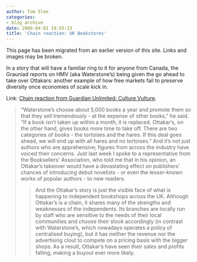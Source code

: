 ```yaml
---
author: Tom Slee
categories:
- blog archive
date: 2006-04-01 19:55:13
title: 'Chain reaction: UK Bookstores'
---
```


::: {.callout-note}

This page has been migrated from an earlier version of this site. 
Links and images may be broken.

:::



				

In a story that will have a familiar ring to it for anyone from Canada, the Grauniad reports on HMV (aka Waterstone's) being given the go ahead to take over Ottakars: another example of how free markets fail to preserve diversity once economies of scale kick in.




Link: [Chain reaction from Guardian Unlimited: Culture Vulture](http://blogs.guardian.co.uk/culturevulture/archives/2006/03/30/chain_reaction.html#more).


<blockquote>"Waterstone's choose about 5,000 books a year and promote them so that they sell tremendously - at the expense of other books," he said. "If a book isn't taken up within a month, it is replaced. Ottakar's, on the other hand, gives books more time to take off. There are two categories of books - the tortoises and the hares. If this deal goes ahead, we will end up with all hares and no tortoises." And it's not just authors who are apprehensive; figures from across the industry have voiced their concerns. Just last week I spoke to a representative from the Booksellers' Association, who told me that in his opinion, an Ottakar's takeover would have a devastating effect on publishers' chances of introducing debut novelists - or even the lesser-known works of popular authors - to new readers.

> 
> 

> 
> And the Ottakar's story is just the visible face of what is happening to independent bookshops across the UK. Although Ottakar's is a chain, it shares many of the strengths and weaknesses of the independents. Its branches are locally run by staff who are sensitive to the needs of their local communities and choose their stock accordingly (in contrast with Waterstone's, which nowadays operates a policy of centralised buying), but it has neither the revenue nor the advertising clout to compete on a pricing basis with the bigger shops. As a result, Ottakar's have seen their sales and profits falling, making a buyout ever more likely.
> 
> </blockquote>

  

		
